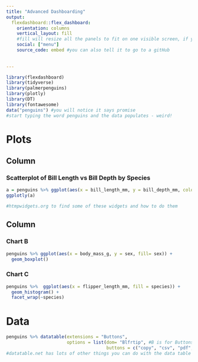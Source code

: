 ```yaml
---
title: "Advanced Dashboarding"
output: 
  flexdashboard::flex_dashboard:
    orientation: columns
    vertical_layout: fill
    #fill will resize all the panels to fit on one visible screen, if you have a lot of panels and they would get too small you can change the layout to scroll
    social: ["menu"]
    source_code: embed #you can also tell it to go to a gitHub
    
    
---
```


```r
library(flexdashboard)
library(tidyverse)
library(palmerpenguins)
library(plotly)
library(DT)
library(fontawesome)
data("penguins") #you will notice it says promise
#start typing the word penguins and the data populates - weird! 
```

Plots
========================================================================

Column {data-width=650}
-----------------------------------------------------------------------

### Scatterplot of Bill Length vs Bill Depth by Species 

```r
a = penguins %>% ggplot(aes(x = bill_length_mm, y = bill_depth_mm, color = species)) + geom_point()
ggplotly(a)

#htmpwidgets.org to find some of these widgets and how to do them 
```

Column {data-width=350}
-----------------------------------------------------------------------

### Chart B

```r
penguins %>% ggplot(aes(x = body_mass_g, y = sex, fill= sex)) +
  geom_boxplot()
```

### Chart C

```r
penguins %>%  ggplot(aes(x = flipper_length_mm, fill = species)) +
  geom_histogram() +
  facet_wrap(~species)
```

Data
===============================================

```r
penguins %>% datatable(extensions = "Buttons",
                       options = list(dom= "Blfrtip", #B is for Buttons, and the gibberish letters are for all the different things on the page 
                                      buttons = c("copy", "csv", "pdf", "print"))) 
#datatable.net has lots of other things you can do with the data table package 
```

